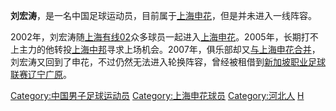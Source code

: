 {{Unreferenced|time=2021-07-31T09:23:32+00:00}}
{{noteta|G1=足球}}{{Football player infobox 
| playername = 刘宏涛
| image = 
| fullname = 刘宏涛
| englishfullname = Liu Hongtao
| nickname = 
| dateofbirth ={{birth date and age|1982|5|4}}
| height = {{height|1.72}} 
| cityofbirth = [[河北|河北]][[石家庄|石家庄]]
| countryofbirth = {{CHN}}
| currentclub = [[上海申花|上海申花]] 
| clubnumber =
| position = 中场 
| youthyears = 1995-1999年
| youthclubs = [[上海有线02|上海有线02]]
| years =2000-2001年<br/>2002-2004年<br/>2005-2006年<br/>2007年至今<br/>2007年
| clubs =[[上海有线02|上海有线02]]<br/>[[上海申花|上海申花]]<br/>[[上海联城足球俱乐部|上海中邦/联城]]<br/>[[上海申花|上海申花]]<br/>→[[辽宁广原足球俱乐部|辽宁广原]]''(租借)''
| caps(goals) =<br/>27{{0}}(1)<br/><br/>0{{0}}(0)
| nationalyears =
| nationalteam = 
| nationalcaps(goals) = 
| pcupdate = 
| ntupdate =
|}}
'''刘宏涛'''{{BD|1982年|5月4日|||L}}，是一名中国足球运动员，目前属于[[上海申花|上海申花]]，但是并未进入一线阵容。

2002年，刘宏涛随[[上海有线02|上海有线02]]众多球员一起进入[[上海申花|上海申花]]。2005年，长期打不上主力的他转投[[上海联城足球俱乐部|上海中邦]]寻求上场机会。2007年，俱乐部却又[[申花联城合并|与上海申花合并]]，刘宏涛又回到了申花，不过仍然无法进入轮换阵容，曾经被租借到[[新加坡职业足球联赛|新加坡职业足球联赛]][[辽宁广原足球俱乐部|辽宁广原]]。

{{DEFAULTSORT:LIU Hongtao}}
[[Category:中国男子足球运动员|Category:中国男子足球运动员]]
[[Category:上海申花球员|Category:上海申花球员]]
[[Category:河北人|Category:河北人]]
[[Category:刘姓|H]]